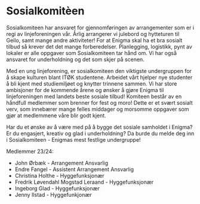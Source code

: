 # Sosialkomitèen


Sosialkomiteen har ansvaret for gjennomføringen av arrangementer som er i regi av
linjeforeningen vår. Årlig arrangerer vi julebord og hytteturen til Geilo, samt mange andre
aktiviteter! For at Enigma skal ha et bra sosialt tilbud så krever det det mange forberedelser.
Planlegging, logistikk, pynt av lokaler er alle oppgaver som Sosialkomiteen tar hånd om. Vi har
også ansvaret for underholdning og det som skjer på scenen.

Med en ung linjeforening, er sosialkomiteen den viktigste undergruppen for å skape kulturen
blant ITØK studentene. Arbeidet vårt hjelper nye studenter å bli kjent med studiemiljøet og
knytter trinnene sammen. Vi har store ambisjoner for de kommende årene og ønsker å gjøre
Enigma til linjeforeningen med landets beste sosiale tilbud!
Komiteen består av en håndfull medlemmer som brenner for fest og moro! Dette er et svært
sosialt verv, som innebærer mange felles middager og morsomme oppgaver som gjør at
medlemmene våre blir godt kjent.

Har du et ønske av å være med på å bygge det sosiale samholdet i Enigma? Er du engasjert,
kreativ og glad i underholdning? Da burde du melde deg inn i Sosialkomiteen - Enigmas mest
festlige undergruppe!

Medlemmer 23/24:
- John Ørbæk - Arrangement Ansvarlig
- Endre Fangel - Assistent Arrangement Ansvarlig
- Christina Holthe - Hyggefunksjonær
- Fredrik Løvendahl Mogstad Leraand - Hyggefunksjonær
- Ingeborg Glad - Hyggefunksjonær
- Jenny Ilstad - Hyggefunkjonær

<div style={{width: '20rem'}}><Bilde url={'/img/Img/Sosial2.jpg'} alt={'Enigma på hyttetur til Geilo'}/></div>